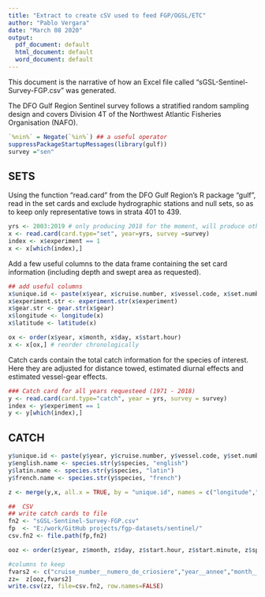 ```yaml
---
title: "Extract to create cSV used to feed FGP/OGSL/ETC"
author: "Pablo Vergara"
date: "March 08 2020"
output:
  pdf_document: default
  html_document: default
  word_document: default
---
```

This document is the narrative of how an Excel file called "sGSL-Sentinel-Survey-FGP.csv" was generated.

The DFO Gulf Region Sentinel survey follows a stratified random sampling design and covers Division 4T of the Northwest Atlantic Fisheries Organisation (NAFO).


```r
`%nin%` = Negate(`%in%`) ## a useful operator
suppressPackageStartupMessages(library(gulf))
survey ="sen"
```

## SETS
Using the function "read.card" from the DFO Gulf Region's R package "gulf", read in the set cards and exclude hydrographic stations and null sets, so as to keep only representative tows in strata 401 to 439.

```r
yrs <- 2003:2019 # only producing 2018 for the moment, will produce others years once we are sure data is in proper format
x <- read.card(card.type="set", year=yrs, survey =survey)
index <- x$experiment == 1
x <- x[which(index),]

```

Add a few useful columns to the data frame containing the set card information (including depth and swept area as requested).
```r
## add useful columns
x$unique.id <- paste(x$year, x$cruise.number, x$vessel.code, x$set.number, sep="-")
x$experiment.str <- experiment.str(x$experiment)
x$gear.str <- gear.str(x$gear)
x$longitude <- longitude(x)
x$latitude <- latitude(x)

ox <- order(x$year, x$month, x$day, x$start.hour)
x <- x[ox,] # reorder chronologically

```

Catch cards contain the total catch information for the species of interest. Here they are adjusted for distance towed, estimated diurnal effects and estimated vessel-gear effects.
```r
### Catch card for all years requesteed (1971 - 2018)
y <- read.card(card.type="catch", year = yrs, survey = survey)
index <- y$experiment == 1
y <- y[which(index),]


```

## CATCH
```r

y$unique.id <- paste(y$year, y$cruise.number, y$vessel.code, y$set.number, sep="-")
y$english.name <- species.str(y$species, "english")
y$latin.name <- species.str(y$species, "latin")
y$french.name <- species.str(y$species, "french")

z <- merge(y,x, all.x = TRUE, by = "unique.id", names = c("longitude","latitude", "gear.str"))

##  CSV
## write catch cards to file
fn2 <- "sGSL-Sentinel-Survey-FGP.csv"
fp  <- "E:/work/GitHub projects/fgp-datasets/sentinel/"
csv.fn2 <- file.path(fp,fn2)

ooz <- order(z$year, z$month, z$day, z$start.hour, z$start.minute, z$species)

#columns to keep
fvars2 <- c("cruise_number__numero_de_criosiere","year__annee","month__mois","day__jour","start_hour__heure_de_depart","start_minute__minute_de_depart","latitude","longitude","gear__equipement","species__espece","french_name__nom_francais","english_name__nom_anglais","latin_name__nom_latin","weight_caught__poids_pris","number_caught__quantite__attrape")
zz=  z[ooz,fvars2]
write.csv(zz, file=csv.fn2, row.names=FALSE)
```
